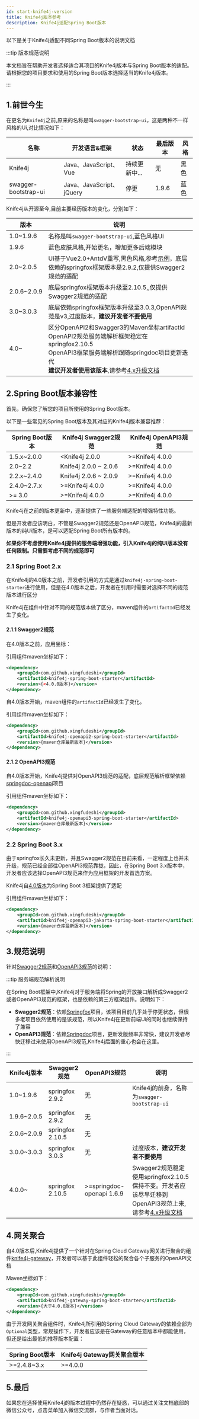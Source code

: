```yaml
---
id: start-knife4j-version
title: Knife4j版本参考
description: Knife4j适配Spring Boot版本
---
```



以下是关于Knife4j适配不同Spring Boot版本的说明文档

:::tip 版本规范说明

本文档旨在帮助开发者选择适合其项目的Knife4j版本与Spring Boot版本的适配。请根据您的项目要求和使用的Spring Boot版本选择适当的Knife4j版本。

:::


## 1.前世今生

在更名为`Knife4j`之前,原来的名称是叫`swagger-bootstrap-ui`，这是两种不一样风格的Ui,对比情况如下：

|名称|开发语言&框架|状态|最后版本|风格|
|-----|-------|------|------|----|
|Knife4j	|Java、JavaScript、Vue	|持续更新中...|无|黑色|
|swagger-bootstrap-ui|Java、JavaScript、jQuery|停更|1.9.6|蓝色|

Knife4j从开源至今,目前主要经历版本的变化，分别如下：

|版本|说明|
|----|----|
|1.0~1.9.6|名称是叫`swagger-bootstrap-ui`,蓝色风格Ui|
|1.9.6|蓝色皮肤风格,开始更名，增加更多后端模块|
|2.0~2.0.5|Ui基于Vue2.0+AntdV重写,黑色风格,参考[示例](https://doc.xiaominfo.com/demo/doc.html)，底层依赖的springfox框架版本是2.9.2,仅提供Swagger2规范的适配|
|2.0.6~2.0.9|底层springfox框架版本升级至2.10.5,,仅提供Swagger2规范的适配|
|3.0~3.0.3|底层依赖springfox框架版本升级至3.0.3,OpenAPI规范是v3,过度版本，**建议开发者不要使用**|
|4.0~|区分OpenAPI2和Swagger3的Maven坐标artifactId<br /> OpenAPI2规范服务端解析框架稳定在springfox2.10.5<br />OpenAPI3框架服务端解析跟随springdoc项目更新迭代<br />**建议开发者使用该版本**,请参考[4.x升级文档](/docs/upgrading/upgrading-to-v4)|

## 2.Spring Boot版本兼容性

首先，确保您了解您的项目所使用的Spring Boot版本。

以下是一些常见的Spring Boot版本及其对应的Knife4j版本兼容推荐：

|Spring Boot版本|Knife4j Swagger2规范|Knife4j OpenAPI3规范|
|-----|-------|------|
|1.5.x~2.0.0|<Knife4j 2.0.0|>=Knife4j 4.0.0|
|2.0~2.2|Knife4j 2.0.0 ~ 2.0.6|>=Knife4j 4.0.0|
|2.2.x~2.4.0|Knife4j 2.0.6 ~ 2.0.9|>=Knife4j 4.0.0|
|2.4.0~2.7.x|>=Knife4j 4.0.0|>=Knife4j 4.0.0|
|>= 3.0|>=Knife4j 4.0.0|>=Knife4j 4.0.0|

Knife4j在之前的版本更新中，逐渐提供了一些服务端适配的增强特性功能。

但是开发者应该明白，不管是Swagger2规范还是OpenAPI3规范，Knife4j的最新版本的纯Ui版本，是可以适配Spring Boot所有版本的。

**如果你不考虑使用Knife4j提供的服务端增强功能，引入Knife4j的纯Ui版本没有任何限制。只需要考虑不同的规范即可**


### 2.1 Spring Boot 2.x

在Knife4j的4.0版本之前，开发者引用的方式是通过`knife4j-spring-boot-starter`进行使用，但是在4.0版本之后，开发者在引用时需要对选择不同的规范版本进行区分

Knife4j在组件中针对不同的规范版本做了区分，maven组件的`artifactId`已经发生了变化。

#### 2.1.1 Swagger2规范 

在4.0版本之前，应用坐标：


引用组件maven坐标如下：

```xml
<dependency>
    <groupId>com.github.xingfudeshi</groupId>
    <artifactId>knife4j-spring-boot-starter</artifactId>
    <version>{<4.0.0版本}</version>
</dependency>
```


自4.0版本开始，maven组件的`artifactId`已经发生了变化。

引用组件maven坐标如下：

```xml
<dependency>
    <groupId>com.github.xingfudeshi</groupId>
    <artifactId>knife4j-openapi2-spring-boot-starter</artifactId>
    <version>{maven仓库最新版本}</version>
</dependency>
```

#### 2.1.2 OpenAPI3规范 

自4.0版本开始，Knife4j提供对OpenAPI3规范的适配，底层规范解析框架依赖[springdoc-openapi](https://github.com/springdoc/springdoc-openapi)项目


引用组件maven坐标如下：

```xml
<dependency>
    <groupId>com.github.xingfudeshi</groupId>
    <artifactId>knife4j-openapi3-spring-boot-starter</artifactId>
    <version>{maven仓库最新版本}</version>
</dependency>
```

### 2.2 Spring Boot 3.x 


由于springfox长久未更新，并且Swagger2规范在目前来看，一定程度上也并未升级，规范已经全部往OpenAPI3规范靠拢，因此，在Spring Boot 3.x版本中，开发者应该选择OpenAPI3规范来作为应用框架的开发首选方案。

Knife4j自[4.0版本](/docs/upgrading/upgrading-to-v4)为Spring Boot 3框架提供了适配

引用组件maven坐标如下：

```xml
<dependency>
    <groupId>com.github.xingfudeshi</groupId>
    <artifactId>knife4j-openapi3-jakarta-spring-boot-starter</artifactId>
    <version>{maven仓库最新版本}</version>
</dependency>
```


## 3.规范说明

针对[Swagger2规范](https://github.com/OAI/OpenAPI-Specification/blob/main/versions/2.0.md)和[OpenAPI3规范](https://github.com/OAI/OpenAPI-Specification/blob/main/versions/3.1.0.md)的说明：

:::tip 服务端规范解析说明

在Spring Boot框架中,Knife4j对于服务端将Spring的开放接口解析成Swagger2或者OpenAPI3规范的框架，也是依赖的第三方框架组件。说明如下：

- **Swagger2规范**：依赖[Springfox](https://github.com/springfox/springfox)项目，该项目目前几乎处于停更状态，但很多老项目依然使用的是该规范，所以Knife4j在更新前端Ui的同时也继续保持了兼容
- **OpenAPI3规范**：依赖[Springdoc](https://github.com/springdoc/springdoc-openapi)项目，更新发版频率非常快，建议开发者尽快迁移过来使用OpenAPI3规范,Knife4j后面的重心也会在这里。

:::

|Knife4j版本|Swagger2规范|OpenAPI3规范|说明|
|-----|-----|------|-----|
|1.0~1.9.6|springfox 2.9.2|无|Knife4j的前身，名称为`swagger-bootstrap-ui`|
|1.9.6~2.0.5|springfox 2.9.2|无||
|2.0.6~2.0.9|springfox 2.10.5|无||
|3.0.0~3.0.3|springfox 3.0.3|无|过度版本，**建议开发者不要使用**|
|4.0.0~|springfox 2.10.5|>=springdoc-openapi 1.6.9|Swagger2规范稳定使用springfox2.10.5保持不变。开发者应该尽早迁移到OpenAPI3规范上来,请参考[4.x升级文档](/docs/upgrading/upgrading-to-v4)|

## 4.网关聚合

自4.0版本后,Knife4j提供了一个针对在Spring Cloud Gateway网关进行聚合的组件[knife4j-gateway](/docs/middleware-sources/spring-cloud-gateway/spring-gateway-introduction)，开发者可以基于此组件轻松的聚合各个子服务的OpenAPI文档

Maven坐标如下：

```xml
<dependency>
    <groupId>com.github.xingfudeshi</groupId>
    <artifactId>knife4j-gateway-spring-boot-starter</artifactId>
    <version>{大于4.0.0版本}</version>
</dependency>
```

由于开发网关聚合组件时，Knife4j所引用的Spring Cloud Gateway的依赖全部为`Optional`类型，常规操作下，开发者应该是在Gateway的任意版本中都能使用，但还是给出最低的推荐版本配置：

|Spring Boot版本|Knife4j Gateway网关聚合版本|
|-----|-----|
|>=2.4.8~3.x|>=4.0.0|


## 5.最后

如果您在选择使用Knife4j的版本过程中仍然存在疑惑，可以通过关注文档底部的微信公众号，点击菜单加入微信交流群，与作者当面对话。
